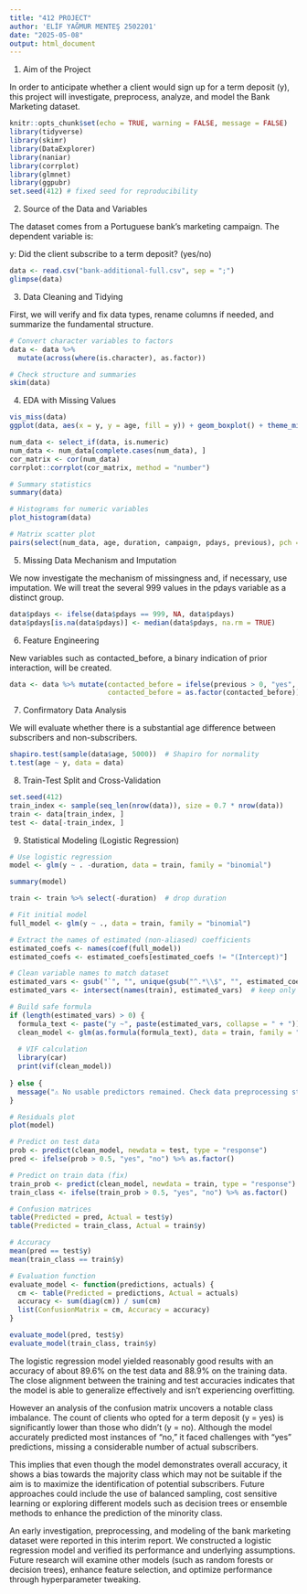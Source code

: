 ---
title: "412 PROJECT"
author: 'ELİF YAĞMUR MENTEŞ 2502201'
date: "2025-05-08"
output: html_document
---

1. Aim of the Project

In order to anticipate whether a client would sign up for a term deposit (y), this project will investigate, preprocess, analyze, and model the Bank Marketing dataset.

```{r setup, include=FALSE, warning=FALSE}
knitr::opts_chunk$set(echo = TRUE, warning = FALSE, message = FALSE)
library(tidyverse)
library(skimr)
library(DataExplorer)
library(naniar)
library(corrplot)
library(glmnet)
library(ggpubr)
set.seed(412) # fixed seed for reproducibility
```

2. Source of the Data and Variables

The dataset comes from a Portuguese bank’s marketing campaign. The dependent variable is:

y: Did the client subscribe to a term deposit? (yes/no)

```{r}
data <- read.csv("bank-additional-full.csv", sep = ";")
glimpse(data)

```

3. Data Cleaning and Tidying

First, we will verify and fix data types, rename columns if needed, and summarize the fundamental structure.

```{r}
# Convert character variables to factors
data <- data %>%
  mutate(across(where(is.character), as.factor))

# Check structure and summaries
skim(data)

```

4. EDA with Missing Values

```{r}
vis_miss(data)
ggplot(data, aes(x = y, y = age, fill = y)) + geom_boxplot() + theme_minimal()

num_data <- select_if(data, is.numeric)
num_data <- num_data[complete.cases(num_data), ]
cor_matrix <- cor(num_data)
corrplot::corrplot(cor_matrix, method = "number")

```
```{r}
# Summary statistics
summary(data)

# Histograms for numeric variables
plot_histogram(data)

# Matrix scatter plot
pairs(select(num_data, age, duration, campaign, pdays, previous), pch = 21)
```

5. Missing Data Mechanism and Imputation

We now investigate the mechanism of missingness and, if necessary, use imputation. We will treat the several 999 values in the pdays variable as a distinct group.

```{r}
data$pdays <- ifelse(data$pdays == 999, NA, data$pdays)
data$pdays[is.na(data$pdays)] <- median(data$pdays, na.rm = TRUE)

```

6. Feature Engineering

New variables such as contacted_before, a binary indication of prior interaction, will be created.

```{r}
data <- data %>% mutate(contacted_before = ifelse(previous > 0, "yes", "no"),
                        contacted_before = as.factor(contacted_before))

```

7. Confirmatory Data Analysis

We will evaluate whether there is a substantial age difference between subscribers and non-subscribers.

```{r}
shapiro.test(sample(data$age, 5000))  # Shapiro for normality
t.test(age ~ y, data = data)

```
8. Train-Test Split and Cross-Validation

```{r}
set.seed(412)
train_index <- sample(seq_len(nrow(data)), size = 0.7 * nrow(data))
train <- data[train_index, ]
test <- data[-train_index, ]

```

9. Statistical Modeling (Logistic Regression)

```{r}
# Use logistic regression
model <- glm(y ~ . -duration, data = train, family = "binomial")

summary(model)
```

```{r}
train <- train %>% select(-duration)  # drop duration

# Fit initial model
full_model <- glm(y ~ ., data = train, family = "binomial")

# Extract the names of estimated (non-aliased) coefficients
estimated_coefs <- names(coef(full_model))
estimated_coefs <- estimated_coefs[estimated_coefs != "(Intercept)"]

# Clean variable names to match dataset
estimated_vars <- gsub("`", "", unique(gsub("^.*\\$", "", estimated_coefs)))
estimated_vars <- intersect(names(train), estimated_vars)  # keep only real columns

# Build safe formula
if (length(estimated_vars) > 0) {
  formula_text <- paste("y ~", paste(estimated_vars, collapse = " + "))
  clean_model <- glm(as.formula(formula_text), data = train, family = "binomial")
  
  # VIF calculation
  library(car)
  print(vif(clean_model))
  
} else {
  message("⚠️ No usable predictors remained. Check data preprocessing steps.")
}

# Residuals plot
plot(model)

```

```{r, warning=FALSE}
# Predict on test data
prob <- predict(clean_model, newdata = test, type = "response")
pred <- ifelse(prob > 0.5, "yes", "no") %>% as.factor()

# Predict on train data (fix)
train_prob <- predict(clean_model, newdata = train, type = "response")
train_class <- ifelse(train_prob > 0.5, "yes", "no") %>% as.factor()

# Confusion matrices
table(Predicted = pred, Actual = test$y)
table(Predicted = train_class, Actual = train$y)

# Accuracy
mean(pred == test$y)
mean(train_class == train$y)

# Evaluation function
evaluate_model <- function(predictions, actuals) {
  cm <- table(Predicted = predictions, Actual = actuals)
  accuracy <- sum(diag(cm)) / sum(cm)
  list(ConfusionMatrix = cm, Accuracy = accuracy)
}

evaluate_model(pred, test$y)
evaluate_model(train_class, train$y)

```
The logistic regression model yielded reasonably good results with an accuracy of about 89.6% on the test data and 88.9% on the training data. The close alignment between the training and test accuracies indicates that the model is able to generalize effectively and isn't experiencing overfitting.

However an analysis of the confusion matrix uncovers a notable class imbalance. The count of clients who opted for a term deposit (y = yes) is significantly lower than those who didn't (y = no). Although the model accurately predicted most instances of "no," it faced challenges with "yes" predictions, missing a considerable number of actual subscribers.

This implies that even though the model demonstrates overall accuracy, it shows a bias towards the majority class which may not be suitable if the aim is to maximize the identification of potential subscribers. Future approaches could include the use of balanced sampling, cost sensitive learning or exploring different models such as decision trees or ensemble methods to enhance the prediction of the minority class.

An early investigation, preprocessing, and modeling of the bank marketing dataset were reported in this interim report.  We constructed a logistic regression model and verified its performance and underlying assumptions.  Future research will examine other models (such as random forests or decision trees), enhance feature selection, and optimize performance through hyperparameter tweaking.




























